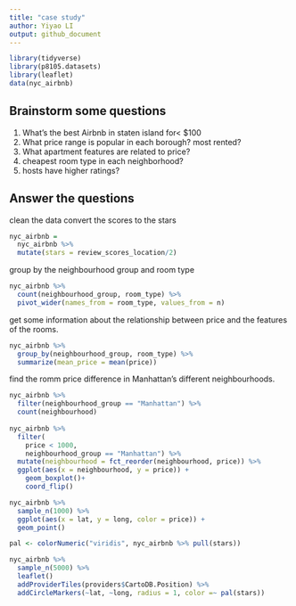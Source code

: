 ```yaml
---
title: "case study"
author: Yiyao LI
output: github_document
---
```


```r
library(tidyverse)
library(p8105.datasets)
library(leaflet)
data(nyc_airbnb)
```

## Brainstorm some questions

1. What's the best Airbnb in staten island for< $100
2. What price range is popular in each borough? most rented?
3. What apartment features are related to price?
4. cheapest room type in each neighborhood?
5. hosts have higher ratings?



## Answer the questions

clean the data
convert the scores to the stars

```r
nyc_airbnb =
  nyc_airbnb %>%
  mutate(stars = review_scores_location/2)
```

group by the neighbourhood group and room type 

```r
nyc_airbnb %>%
  count(neighbourhood_group, room_type) %>% 
  pivot_wider(names_from = room_type, values_from = n)
```

get some information about the relationship between price and the features of the rooms.

```r
nyc_airbnb %>%
  group_by(neighbourhood_group, room_type) %>% 
  summarize(mean_price = mean(price))
```

find the romm price difference in Manhattan's different neighbourhoods.

```r
nyc_airbnb %>%
  filter(neighbourhood_group == "Manhattan") %>% 
  count(neighbourhood)
  
nyc_airbnb %>%
  filter(
    price < 1000,
    neighbourhood_group == "Manhattan") %>% 
  mutate(neighbourhood = fct_reorder(neighbourhood, price)) %>% 
  ggplot(aes(x = neighbourhood, y = price)) +
    geom_boxplot()+
    coord_flip()
```

```r
nyc_airbnb %>% 
  sample_n(1000) %>% 
  ggplot(aes(x = lat, y = long, color = price)) +
  geom_point()
```

```r
pal <- colorNumeric("viridis", nyc_airbnb %>% pull(stars))

nyc_airbnb %>% 
  sample_n(5000) %>% 
  leaflet()
  addProviderTiles(providers$CartoDB.Position) %>%
  addCircleMarkers(~lat, ~long, radius = 1, color =~ pal(stars))
```

